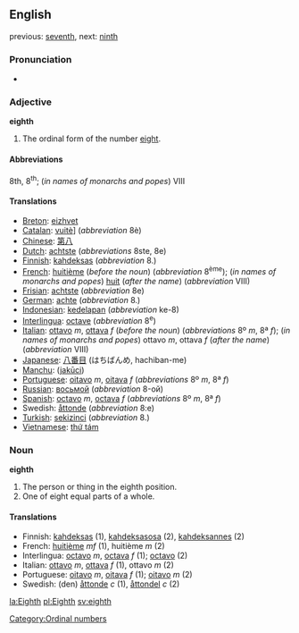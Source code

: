 ==English==
previous: [[seventh]], next: [[ninth]]
===Pronunciation===

*{{audio|en-us-eighth.ogg|Audio (US)}}

===Adjective===
'''eighth'''
# The ordinal form of the number [[eight]].

====Abbreviations====
8th, 8<sup>th</sup>; (''in names of monarchs and popes'') VIII

====Translations====

*[[Breton]]: [[eizhvet]]
*[[Catalan]]: [[vuitè]]] (''abbreviation'' 8è)
*[[Chinese]]: [[第八]]
*[[Dutch]]: [[achtste]] (''abbreviations'' 8ste, 8e)
*[[Finnish]]: [[kahdeksas]] (''abbreviation'' 8.)
*[[French]]: [[huitième]] (''before the noun'') (''abbreviation'' 8<sup>ème</sup>); (''in names of monarchs and popes'') [[huit]] (''after the name'') (''abbreviation'' VIII)
*[[Frisian]]: [[achtste]] (''abbreviation'' 8e)
*[[German]]: [[achte]] (''abbreviation'' 8.)
*[[Indonesian]]: [[kedelapan]] (''abbreviation'' ke-8)
*[[Interlingua]]: [[octave]] (''abbreviation'' 8<sup>e</sup>)
*[[Italian]]: [[ottavo]] ''m'', [[ottava]] ''f'' (''before the noun'') (''abbreviations'' 8º ''m'', 8ª ''f''); (''in names of monarchs and popes'') ottavo ''m'', ottava ''f'' (''after the name'') (''abbreviation'' VIII)
*[[Japanese]]: [[八番目]] (はちばんめ, hachiban-me)
*[[Manchu]]: ([[jakūci]])
*[[Portuguese]]: [[oitavo]] ''m'', [[oitava]] ''f'' (''abbreviations'' 8º ''m'', 8ª ''f'')
*[[Russian]]: [[восьмой]] (''abbreviation'' 8-ой)
*[[Spanish]]: [[octavo]] ''m'', [[octava]] ''f'' (''abbreviations'' 8º ''m'', 8ª ''f'')
*Swedish: [[åttonde]] (''abbreviation'' 8:e)
*[[Turkish]]: [[sekizinci]] (''abbreviation'' 8.)
*[[Vietnamese]]: [[thứ tám]]

===Noun===
'''eighth'''

#The person or thing in the eighth position.
#One of eight equal parts of a whole.

====Translations====

*Finnish: [[kahdeksas]] (1), [[kahdeksasosa]] (2), [[kahdeksannes]] (2)
*French: [[huitième]] ''mf'' (1), huitième ''m'' (2)
*Interlingua: [[octavo]] ''m'', [[octava]] ''f'' (1); [[octavo]] (2)
*Italian: [[ottavo]] ''m'', [[ottava]] ''f'' (1), ottavo ''m'' (2)
*Portuguese: [[oitavo]] ''m'', [[oitava]] ''f'' (1); [[oitavo]] ''m'' (2)
*Swedish: (den) [[åttonde]] ''c'' (1), [[åttondel]] ''c'' (2)

[[Category:Ordinal numbers]]

[[la:Eighth]]
[[pl:Eighth]]
[[sv:eighth]]